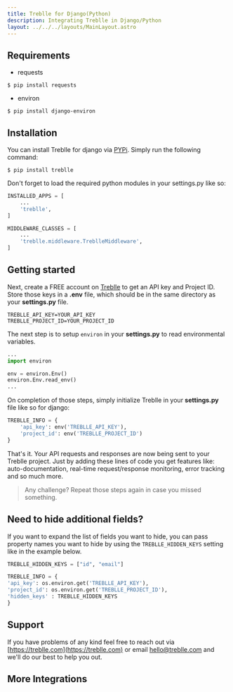 ```yaml
---
title: Treblle for Django(Python)
description: Integrating Treblle in Django/Python
layout: ../../../layouts/MainLayout.astro
---
```



## Requirements

- requests

```shell
$ pip install requests
```

- environ

```shell
$ pip install django-environ
```

## Installation

You can install Treblle for django via [PYPi](https://pypi.org/). Simply run the following command:

```shell
$ pip install treblle
```

Don't forget to load the required python modules in your settings.py like so:

```py
INSTALLED_APPS = [
    ...
    'treblle',
]
```

```py
MIDDLEWARE_CLASSES = [
    ...
    'treblle.middleware.TreblleMiddleware',
]
```

## Getting started

Next, create a FREE account on [Treblle](https://treblle.com) to get an API key and Project ID. Store those keys in a **.env** file, which should be in the same directory as your **settings.py** file.

```shell
TREBLLE_API_KEY=YOUR_API_KEY
TREBLLE_PROJECT_ID=YOUR_PROJECT_ID
```

The next step is to setup `environ` in your **settings.py** to read environmental variables.

```py
...
import environ

env = environ.Env()
environ.Env.read_env()
...
```

On completion of those steps, simply initialize Treblle in your **settings.py** file like so for django:

```py
TREBLLE_INFO = {
    'api_key': env('TREBLLE_API_KEY'),
    'project_id': env('TREBLLE_PROJECT_ID')
}
```

That's it. Your API requests and responses are now being sent to your Treblle project. Just by adding these lines of code you get features like: auto-documentation, real-time request/response monitoring, error tracking and so much more.

> Any challenge? Repeat those steps again in case you missed something.

## Need to hide additional fields?

If you want to expand the list of fields you want to hide, you can pass property names you want to hide by using the `TREBLLE_HIDDEN_KEYS` setting like in the example below.

```py
TREBLLE_HIDDEN_KEYS = ["id", "email"]
```

```py
TREBLLE_INFO = {
'api_key': os.environ.get('TREBLLE_API_KEY'),
'project_id': os.environ.get('TREBLLE_PROJECT_ID'),
'hidden_keys' : TREBLLE_HIDDEN_KEYS
}
```

## Support

If you have problems of any kind feel free to reach out via [https://treblle.com](https://treblle.com) or email hello@treblle.com and we'll do our best to help you out.

## More Integrations

<TreblleIntegrations />
